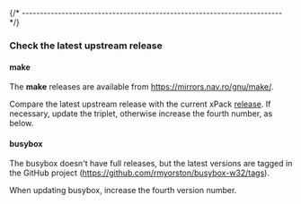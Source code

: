

{/* ------------------------------------------------------------------------ */}

### Check the latest upstream release

#### make

The **make** releases are available from
https://mirrors.nav.ro/gnu/make/.

Compare the latest upstream release with the current xPack
[release](https://github.com/xpack-dev-tools/windows-build-tools-xpack/releases).
If necessary, update the triplet, otherwise increase the fourth number,
as below.

#### busybox

The busybox doesn't have full releases, but the latest versions
are tagged in the GitHub project
(https://github.com/rmyorston/busybox-w32/tags).

When updating busybox, increase the fourth version number.
